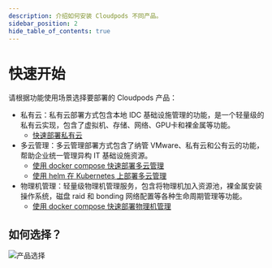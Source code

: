 ```yaml
---
description: 介绍如何安装 Cloudpods 不同产品。
sidebar_position: 2
hide_table_of_contents: true
---
```


# 快速开始

请根据功能使用场景选择要部署的 Cloudpods 产品：


- 私有云：私有云部署方式包含本地 IDC 基础设施管理的功能，是一个轻量级的私有云实现，包含了虚拟机、存储、网络、GPU卡和裸金属等功能。
    - [快速部署私有云](./onpremise/quickstart-virt)
- 多云管理：多云管理部署方式包含了纳管 VMware、私有云和公有云的功能，帮助企业统一管理异构 IT 基础设施资源。
    - [使用 docker compose 快速部署多云管理](./cmp/quickstart-docker-compose)
    - [使用 helm 在 Kubernetes 上部署多云管理](./cmp/quickstart-k8s-helm)
- 物理机管理：轻量级物理机管理服务，包含将物理机加入资源池，裸金属安装操作系统，磁盘 raid 和 bonding 网络配置等各种生命周期管理等功能。
    - [使用 docker compose 快速部署物理机管理](./baremetal/docker-compose)

## 如何选择？

![产品选择](./images/prodguide.png)


<IndexDocCardList />
